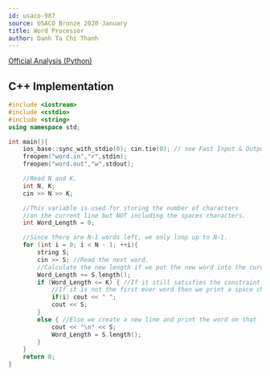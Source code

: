---
id: usaco-987
source: USACO Bronze 2020 January
title: Word Processor
author: Danh Ta Chi Thanh
---

[Official Analysis (Python)](http://www.usaco.org/current/data/sol_word_bronze_jan20.html)

<LanguageSection>

<CPPSection>

## C++ Implementation

```cpp
#include <iostream>
#include <cstdio>
#include <string>
using namespace std;

int main(){
	ios_base::sync_with_stdio(0); cin.tie(0); // see Fast Input & Output
	freopen("word.in","r",stdin);
	freopen("word.out","w",stdout);

	//Read N and K.
	int N, K;
	cin >> N >> K;

	//This variable is used for storing the number of characters
	//on the current line but NOT including the spaces characters.
	int Word_Length = 0;

	//Since there are N-1 words left, we only loop up to N-1.
	for (int i = 0; i < N - 1; ++i){
		string S;
		cin >> S; //Read the next word.
		//Calculate the new length if we put the new word into the current line.
		Word_Length += S.length(); 
		if (Word_Length <= K) { //If it still satisfies the constraint then print that word.
			//If it is not the first ever word then we print a space character
			if(i) cout << " ";	 
			cout << S;
		}
		else { //Else we create a new line and print the word on that line.
			cout << "\n" << S;
			Word_Length = S.length();
		} 
	}	
	return 0;
}
```


</CPPSection>

</LanguageSection>



